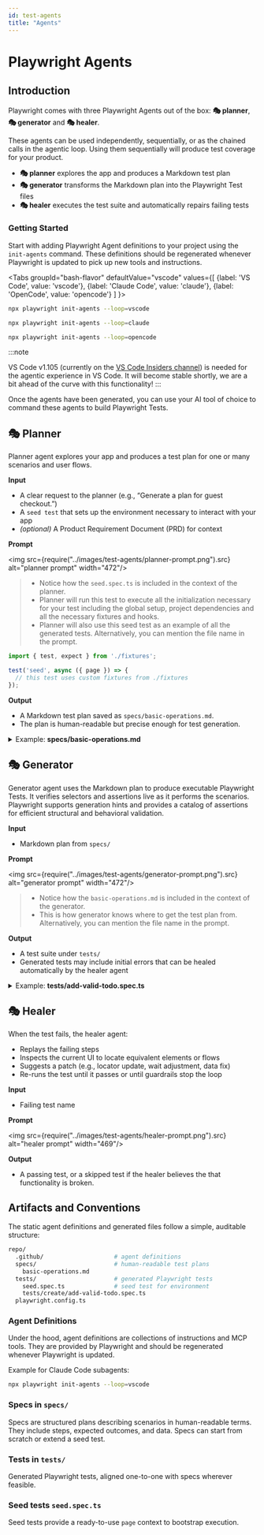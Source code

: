 ```yaml
---
id: test-agents
title: "Agents"
---
```



# Playwright Agents

## Introduction

Playwright comes with three Playwright Agents out of the box: **🎭 planner**, **🎭 generator** and **🎭 healer**.

These agents can be used independently, sequentially, or as the chained calls in the agentic loop. Using them sequentially will produce test coverage for your product.
* **🎭 planner** explores the app and produces a Markdown test plan
* **🎭 generator** transforms the Markdown plan into the Playwright Test files
* **🎭 healer** executes the test suite and automatically repairs failing tests

<LiteYouTube id="_AifxZGxwuk" title="Playwright 1.56 - Introducing Playwright Agents" />

### Getting Started

Start with adding Playwright Agent definitions to your project using the `init-agents` command. These definitions should be regenerated whenever Playwright is updated to pick up new tools and instructions.

<Tabs
  groupId="bash-flavor"
  defaultValue="vscode"
  values={[
    {label: 'VS Code', value: 'vscode'},
    {label: 'Claude Code', value: 'claude'},
    {label: 'OpenCode', value: 'opencode'}
  ]
}>
<TabItem value="vscode">

```bash
npx playwright init-agents --loop=vscode
```

</TabItem>
<TabItem value="claude">

```bash
npx playwright init-agents --loop=claude
```

</TabItem>
<TabItem value="opencode">

```bash
npx playwright init-agents --loop=opencode
```

</TabItem>
</Tabs>

:::note

VS Code v1.105 (currently on the [VS Code Insiders channel](https://code.visualstudio.com/insiders/)) is needed for the agentic experience in VS Code. It will become stable shortly, we are a bit ahead of the curve with this functionality!
:::

Once the agents have been generated, you can use your AI tool of choice to command these agents to build Playwright Tests. 

## 🎭 Planner

Planner agent explores your app and produces a test plan for one or many scenarios and user flows.

**Input**
* A clear request to the planner (e.g., “Generate a plan for guest checkout.”)
* A `seed test` that sets up the environment necessary to interact with your app
* *(optional)* A Product Requirement Document (PRD) for context

**Prompt**

<img src={require("../images/test-agents/planner-prompt.png").src} alt="planner prompt" width="472"/>

> - Notice how the `seed.spec.ts` is included in the context of the planner.
> - Planner will run this test to execute all the initialization necessary for your test including the global setup, project dependencies and all the necessary fixtures and hooks.
> - Planner will also use this seed test as an example of all the generated tests. Alternatively, you can mention the file name in the prompt.

```js title="Example: seed.spec.ts"
import { test, expect } from './fixtures';

test('seed', async ({ page }) => {
  // this test uses custom fixtures from ./fixtures
});
```

**Output**
* A Markdown test plan saved as `specs/basic-operations.md`.
* The plan is human-readable but precise enough for test generation.

<details>

<summary>Example: <b>specs/basic-operations.md</b></summary>

```markdown
# TodoMVC Application - Basic Operations Test Plan

## Application Overview

The TodoMVC application is a React-based todo list manager that demonstrates standard todo application functionality. The application provides comprehensive task management capabilities with a clean, intuitive interface. Key features include:

- **Task Management**: Add, edit, complete, and delete individual todos
- **Bulk Operations**: Mark all todos as complete/incomplete and clear all completed todos  
- **Filtering System**: View todos by All, Active, or Completed status with URL routing support
- **Real-time Counter**: Display of active (incomplete) todo count
- **Interactive UI**: Hover states, edit-in-place functionality, and responsive design
- **State Persistence**: Maintains state during session navigation

## Test Scenarios

### 1. Adding New Todos

**Seed:** `tests/seed.spec.ts`

#### 1.1 Add Valid Todo

**Steps:**
1. Click in the "What needs to be done?" input field
2. Type "Buy groceries"
3. Press Enter key

**Expected Results:**
- Todo appears in the list with unchecked checkbox
- Counter shows "1 item left"
- Input field is cleared and ready for next entry
- Todo list controls become visible (Mark all as complete checkbox)

#### 1.2 Add Multiple Todos
...
```

</details>

## 🎭 Generator

Generator agent uses the Markdown plan to produce executable Playwright Tests. It verifies selectors and assertions live as it performs the scenarios. Playwright supports generation hints and provides a catalog of assertions for efficient structural and behavioral validation.

**Input**
* Markdown plan from `specs/`

**Prompt**

<img src={require("../images/test-agents/generator-prompt.png").src} alt="generator prompt" width="472"/>

> - Notice how the `basic-operations.md` is included in the context of the generator.
> - This is how generator knows where to get the test plan from. Alternatively, you can mention the file name in the prompt.

**Output**
* A test suite under `tests/`
* Generated tests may include initial errors that can be healed automatically by the healer agent

<details>

<summary>Example: <b>tests/add-valid-todo.spec.ts</b></summary>

```ts
// spec: specs/basic-operations.md
// seed: tests/seed.spec.ts

import { test, expect } from '../fixtures';

test.describe('Adding New Todos', () => {
  test('Add Valid Todo', async ({ page }) => {
    // 1. Click in the "What needs to be done?" input field
    const todoInput = page.getByRole('textbox', { name: 'What needs to be done?' });
    await todoInput.click();

    // 2. Type "Buy groceries"
    await todoInput.fill('Buy groceries');

    // 3. Press Enter key
    await todoInput.press('Enter');

    // Expected Results:
    // - Todo appears in the list with unchecked checkbox
    await expect(page.getByText('Buy groceries')).toBeVisible();
    const todoCheckbox = page.getByRole('checkbox', { name: 'Toggle Todo' });
    await expect(todoCheckbox).toBeVisible();
    await expect(todoCheckbox).not.toBeChecked();

    // - Counter shows "1 item left"
    await expect(page.getByText('1 item left')).toBeVisible();

    // - Input field is cleared and ready for next entry
    await expect(todoInput).toHaveValue('');
    await expect(todoInput).toBeFocused();

    // - Todo list controls become visible (Mark all as complete checkbox)
    await expect(page.getByRole('checkbox', { name: '❯Mark all as complete' })).toBeVisible();
  });
});
```

</details>

## 🎭 Healer

When the test fails, the healer agent:
* Replays the failing steps
* Inspects the current UI to locate equivalent elements or flows
* Suggests a patch (e.g., locator update, wait adjustment, data fix)
* Re-runs the test until it passes or until guardrails stop the loop

**Input**
* Failing test name

**Prompt**

<img src={require("../images/test-agents/healer-prompt.png").src} alt="healer prompt" width="469"/>

**Output**
* A passing test, or a skipped test if the healer believes the that functionality is broken.

## Artifacts and Conventions

The static agent definitions and generated files follow a simple, auditable structure:

```bash
repo/
  .github/                    # agent definitions
  specs/                      # human-readable test plans
    basic-operations.md
  tests/                      # generated Playwright tests
    seed.spec.ts              # seed test for environment
    tests/create/add-valid-todo.spec.ts
  playwright.config.ts
```

### Agent Definitions

Under the hood, agent definitions are collections of instructions and MCP tools. They are provided by Playwright and should be regenerated whenever Playwright is updated.

Example for Claude Code subagents:

```bash
npx playwright init-agents --loop=vscode
```

### Specs in `specs/`

Specs are structured plans describing scenarios in human-readable terms. They include steps, expected outcomes, and data. Specs can start from scratch or extend a seed test.

### Tests in `tests/`

Generated Playwright tests, aligned one-to-one with specs wherever feasible.

### Seed tests `seed.spec.ts`

Seed tests provide a ready-to-use `page` context to bootstrap execution.


[Accessibility]: /api/class-accessibility.mdx "Accessibility"
[Android]: /api/class-android.mdx "Android"
[AndroidDevice]: /api/class-androiddevice.mdx "AndroidDevice"
[AndroidInput]: /api/class-androidinput.mdx "AndroidInput"
[AndroidSocket]: /api/class-androidsocket.mdx "AndroidSocket"
[AndroidWebView]: /api/class-androidwebview.mdx "AndroidWebView"
[APIRequest]: /api/class-apirequest.mdx "APIRequest"
[APIRequestContext]: /api/class-apirequestcontext.mdx "APIRequestContext"
[APIResponse]: /api/class-apiresponse.mdx "APIResponse"
[APIResponseAssertions]: /api/class-apiresponseassertions.mdx "APIResponseAssertions"
[Browser]: /api/class-browser.mdx "Browser"
[BrowserContext]: /api/class-browsercontext.mdx "BrowserContext"
[BrowserServer]: /api/class-browserserver.mdx "BrowserServer"
[BrowserType]: /api/class-browsertype.mdx "BrowserType"
[CDPSession]: /api/class-cdpsession.mdx "CDPSession"
[Clock]: /api/class-clock.mdx "Clock"
[ConsoleMessage]: /api/class-consolemessage.mdx "ConsoleMessage"
[Coverage]: /api/class-coverage.mdx "Coverage"
[Dialog]: /api/class-dialog.mdx "Dialog"
[Download]: /api/class-download.mdx "Download"
[Electron]: /api/class-electron.mdx "Electron"
[ElectronApplication]: /api/class-electronapplication.mdx "ElectronApplication"
[ElementHandle]: /api/class-elementhandle.mdx "ElementHandle"
[FileChooser]: /api/class-filechooser.mdx "FileChooser"
[Frame]: /api/class-frame.mdx "Frame"
[FrameLocator]: /api/class-framelocator.mdx "FrameLocator"
[GenericAssertions]: /api/class-genericassertions.mdx "GenericAssertions"
[JSHandle]: /api/class-jshandle.mdx "JSHandle"
[Keyboard]: /api/class-keyboard.mdx "Keyboard"
[Locator]: /api/class-locator.mdx "Locator"
[LocatorAssertions]: /api/class-locatorassertions.mdx "LocatorAssertions"
[Logger]: /api/class-logger.mdx "Logger"
[Mouse]: /api/class-mouse.mdx "Mouse"
[Page]: /api/class-page.mdx "Page"
[PageAssertions]: /api/class-pageassertions.mdx "PageAssertions"
[Playwright]: /api/class-playwright.mdx "Playwright"
[PlaywrightAssertions]: /api/class-playwrightassertions.mdx "PlaywrightAssertions"
[Request]: /api/class-request.mdx "Request"
[Response]: /api/class-response.mdx "Response"
[Route]: /api/class-route.mdx "Route"
[Selectors]: /api/class-selectors.mdx "Selectors"
[SnapshotAssertions]: /api/class-snapshotassertions.mdx "SnapshotAssertions"
[TimeoutError]: /api/class-timeouterror.mdx "TimeoutError"
[Touchscreen]: /api/class-touchscreen.mdx "Touchscreen"
[Tracing]: /api/class-tracing.mdx "Tracing"
[Video]: /api/class-video.mdx "Video"
[WebError]: /api/class-weberror.mdx "WebError"
[WebSocket]: /api/class-websocket.mdx "WebSocket"
[WebSocketRoute]: /api/class-websocketroute.mdx "WebSocketRoute"
[Worker]: /api/class-worker.mdx "Worker"
[Fixtures]: /api/class-fixtures.mdx "Fixtures"
[FullConfig]: /api/class-fullconfig.mdx "FullConfig"
[FullProject]: /api/class-fullproject.mdx "FullProject"
[Location]: /api/class-location.mdx "Location"
[Test]: /api/class-test.mdx "Test"
[TestConfig]: /api/class-testconfig.mdx "TestConfig"
[TestInfo]: /api/class-testinfo.mdx "TestInfo"
[TestInfoError]: /api/class-testinfoerror.mdx "TestInfoError"
[TestOptions]: /api/class-testoptions.mdx "TestOptions"
[TestProject]: /api/class-testproject.mdx "TestProject"
[TestStepInfo]: /api/class-teststepinfo.mdx "TestStepInfo"
[WorkerInfo]: /api/class-workerinfo.mdx "WorkerInfo"
[Reporter]: /api/class-reporter.mdx "Reporter"
[Suite]: /api/class-suite.mdx "Suite"
[TestCase]: /api/class-testcase.mdx "TestCase"
[TestError]: /api/class-testerror.mdx "TestError"
[TestResult]: /api/class-testresult.mdx "TestResult"
[TestStep]: /api/class-teststep.mdx "TestStep"
[Element]: https://developer.mozilla.org/en-US/docs/Web/API/element "Element"
[EvaluationArgument]: /evaluating.mdx#evaluation-argument "EvaluationArgument"
[Promise]: https://developer.mozilla.org/en-US/docs/Web/JavaScript/Reference/Global_Objects/Promise "Promise"
[iterator]: https://developer.mozilla.org/en-US/docs/Web/JavaScript/Reference/Iteration_protocols "Iterator"
[origin]: https://developer.mozilla.org/en-US/docs/Glossary/Origin "Origin"
[selector]: https://developer.mozilla.org/en-US/docs/Web/CSS/CSS_Selectors "selector"
[Serializable]: https://developer.mozilla.org/en-US/docs/Web/JavaScript/Reference/Global_Objects/JSON/stringify#Description "Serializable"
[UIEvent.detail]: https://developer.mozilla.org/en-US/docs/Web/API/UIEvent/detail "UIEvent.detail"
[UnixTime]: https://en.wikipedia.org/wiki/Unix_time "Unix Time"
[xpath]: https://developer.mozilla.org/en-US/docs/Web/XPath "xpath"

[Array]: https://developer.mozilla.org/en-US/docs/Web/JavaScript/Reference/Global_Objects/Array "Array"
[boolean]: https://developer.mozilla.org/en-US/docs/Web/JavaScript/Data_structures#Boolean_type "Boolean"
[Buffer]: https://nodejs.org/api/buffer.html#buffer_class_buffer "Buffer"
[ChildProcess]: https://nodejs.org/api/child_process.html "ChildProcess"
[Date]: https://developer.mozilla.org/en-US/docs/Web/JavaScript/Reference/Global_Objects/Date "Date"
[Error]: https://nodejs.org/api/errors.html#errors_class_error "Error"
[EventEmitter]: https://nodejs.org/api/events.html#events_class_eventemitter "EventEmitter"
[function]: https://developer.mozilla.org/en-US/docs/Web/JavaScript/Reference/Global_Objects/Function "Function"
[FormData]: https://developer.mozilla.org/en-US/docs/Web/API/FormData "FormData"
[Map]: https://developer.mozilla.org/en-US/docs/Web/JavaScript/Reference/Global_Objects/Map "Map"
[Metadata]: https://developer.mozilla.org/en-US/docs/Web/JavaScript/Reference/Global_Objects/Object "Object&lt;string, any&gt;"
[null]: https://developer.mozilla.org/en-US/docs/Web/JavaScript/Reference/Global_Objects/null "null"
[number]: https://developer.mozilla.org/en-US/docs/Web/JavaScript/Data_structures#Number_type "Number"
[Object]: https://developer.mozilla.org/en-US/docs/Web/JavaScript/Reference/Global_Objects/Object "Object"
[Promise]: https://developer.mozilla.org/en-US/docs/Web/JavaScript/Reference/Global_Objects/Promise "Promise"
[Readable]: https://nodejs.org/api/stream.html#stream_class_stream_readable "Readable"
[ReadStream]: https://nodejs.org/api/fs.html#class-fsreadstream "ReadStream"
[RegExp]: https://developer.mozilla.org/en-US/docs/Web/JavaScript/Reference/Global_Objects/RegExp "RegExp"
[string]: https://developer.mozilla.org/en-US/docs/Web/JavaScript/Data_structures#String_type "string"
[void]: https://developer.mozilla.org/en-US/docs/Web/JavaScript/Reference/Global_Objects/undefined "void"
[URL]: https://nodejs.org/api/url.html "URL"
[URLSearchParams]: https://developer.mozilla.org/en-US/docs/Web/API/URLSearchParams "URLSearchParams"

[all available image tags]: https://mcr.microsoft.com/en-us/product/playwright/about "all available image tags"
[Microsoft Artifact Registry]: https://mcr.microsoft.com/en-us/product/playwright/about "Microsoft Artifact Registry"
[Dockerfile.noble]: https://github.com/microsoft/playwright/blob/main/utils/docker/Dockerfile.noble "Dockerfile.noble"
